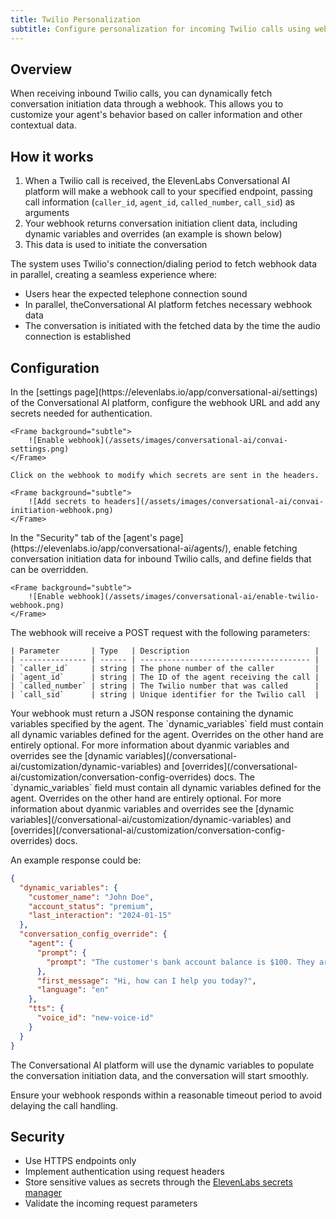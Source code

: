 ```yaml
---
title: Twilio Personalization
subtitle: Configure personalization for incoming Twilio calls using webhooks.
---
```


## Overview

When receiving inbound Twilio calls, you can dynamically fetch conversation initiation data through a webhook. This allows you to customize your agent's behavior based on caller information and other contextual data.

## How it works

1. When a Twilio call is received, the ElevenLabs Conversational AI platform will make a webhook call to your specified endpoint, passing call information (`caller_id`, `agent_id`, `called_number`, `call_sid`) as arguments
2. Your webhook returns conversation initiation client data, including dynamic variables and overrides (an example is shown below)
3. This data is used to initiate the conversation

<Tip>

The system uses Twilio's connection/dialing period to fetch webhook data in parallel, creating a
seamless experience where:

- Users hear the expected telephone connection sound
- In parallel, theConversational AI platform fetches necessary webhook data
- The conversation is initiated with the fetched data by the time the audio connection is established

</Tip>

## Configuration

<Steps>

  <Step title="Configure webhook details">
    In the [settings page](https://elevenlabs.io/app/conversational-ai/settings) of the Conversational AI platform, configure the webhook URL and add any
    secrets needed for authentication.

    <Frame background="subtle">
        ![Enable webhook](/assets/images/conversational-ai/convai-settings.png)
    </Frame>

    Click on the webhook to modify which secrets are sent in the headers.

    <Frame background="subtle">
        ![Add secrets to headers](/assets/images/conversational-ai/convai-initiation-webhook.png)
    </Frame>

  </Step>

  <Step title="Enable fetching conversation initiation data">
    In the "Security" tab of the [agent's page](https://elevenlabs.io/app/conversational-ai/agents/), enable fetching conversation initiation data for inbound Twilio calls, and define fields that can be overridden.

    <Frame background="subtle">
        ![Enable webhook](/assets/images/conversational-ai/enable-twilio-webhook.png)
    </Frame>

  </Step>

  <Step title="Implement the webhook endpoint to receive Twilio data">
    The webhook will receive a POST request with the following parameters:

    | Parameter       | Type   | Description                            |
    | --------------- | ------ | -------------------------------------- |
    | `caller_id`     | string | The phone number of the caller         |
    | `agent_id`      | string | The ID of the agent receiving the call |
    | `called_number` | string | The Twilio number that was called      |
    | `call_sid`      | string | Unique identifier for the Twilio call  |

  </Step>

  <Step title="Return conversation initiation client data">
   Your webhook must return a JSON response containing the dynamic variables specified by the agent.
<Info>
  The `dynamic_variables` field must contain all dynamic variables defined for the agent. Overrides
  on the other hand are entirely optional. For more information about dyanmic variables and
  overrides see the [dynamic variables](/conversational-ai/customization/dynamic-variables) and
  [overrides](/conversational-ai/customization/conversation-config-overrides) docs.
</Info>
  <Info>
    The `dynamic_variables` field must contain all dynamic variables defined for the agent. Overrides
    on the other hand are entirely optional. For more information about dyanmic variables and
    overrides see the [dynamic variables](/conversational-ai/customization/dynamic-variables) and
    [overrides](/conversational-ai/customization/conversation-config-overrides) docs.
  </Info>

An example response could be:

```json
{
  "dynamic_variables": {
    "customer_name": "John Doe",
    "account_status": "premium",
    "last_interaction": "2024-01-15"
  },
  "conversation_config_override": {
    "agent": {
      "prompt": {
        "prompt": "The customer's bank account balance is $100. They are based in San Francisco."
      },
      "first_message": "Hi, how can I help you today?",
      "language": "en"
    },
    "tts": {
      "voice_id": "new-voice-id"
    }
  }
}
```

  </Step>
</Steps>

The Conversational AI platform will use the dynamic variables to populate the conversation initiation data, and the conversation will start smoothly.

<Warning>
  Ensure your webhook responds within a reasonable timeout period to avoid delaying the call
  handling.
</Warning>

## Security

- Use HTTPS endpoints only
- Implement authentication using request headers
- Store sensitive values as secrets through the [ElevenLabs secrets manager](https://elevenlabs.io/app/conversational-ai/settings)
- Validate the incoming request parameters
